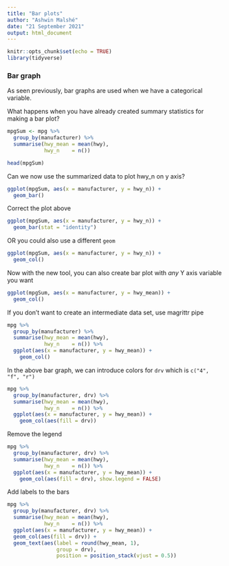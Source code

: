 ```yaml
---
title: "Bar plots"
author: "Ashwin Malshé"
date: "21 September 2021"
output: html_document
---
```


```r
knitr::opts_chunk$set(echo = TRUE)
library(tidyverse)
```

### Bar graph

As seen previously, bar graphs are used when we have a categorical variable.


What happens when you have already created summary statistics for making a bar plot?

```r
mpgSum <- mpg %>%
  group_by(manufacturer) %>% 
  summarise(hwy_mean = mean(hwy),
            hwy_n    = n())

head(mpgSum)
```

Can we now use the summarized data to plot hwy_n on y axis?

```r
ggplot(mpgSum, aes(x = manufacturer, y = hwy_n)) +
  geom_bar()

```

Correct the plot above

```r
ggplot(mpgSum, aes(x = manufacturer, y = hwy_n)) +
  geom_bar(stat = "identity")
```

OR you could also use a different `geom`

```r
ggplot(mpgSum, aes(x = manufacturer, y = hwy_n)) +
  geom_col()
```


Now with the new tool, you can also create bar plot with *any* Y axis variable you want

```r
ggplot(mpgSum, aes(x = manufacturer, y = hwy_mean)) +
  geom_col()

```

If you don't want to create an intermediate data set, use magrittr pipe

```r
mpg %>%
  group_by(manufacturer) %>% 
  summarise(hwy_mean = mean(hwy),
            hwy_n    = n()) %>% 
  ggplot(aes(x = manufacturer, y = hwy_mean)) +
    geom_col()

```

In the above bar graph, we can introduce colors for `drv` which is `c("4", "f", "r")`

```r
mpg %>%
  group_by(manufacturer, drv) %>% 
  summarise(hwy_mean = mean(hwy),
            hwy_n    = n()) %>% 
  ggplot(aes(x = manufacturer, y = hwy_mean)) +
    geom_col(aes(fill = drv))
```


Remove the legend

```r
mpg %>%
  group_by(manufacturer, drv) %>% 
  summarise(hwy_mean = mean(hwy),
            hwy_n    = n()) %>% 
  ggplot(aes(x = manufacturer, y = hwy_mean)) +
    geom_col(aes(fill = drv), show.legend = FALSE)

```

Add labels to the bars

```r
mpg %>%
  group_by(manufacturer, drv) %>% 
  summarise(hwy_mean = mean(hwy),
            hwy_n    = n()) %>% 
  ggplot(aes(x = manufacturer, y = hwy_mean)) +
  geom_col(aes(fill = drv)) +
  geom_text(aes(label = round(hwy_mean, 1),
                group = drv),
                position = position_stack(vjust = 0.5))
```

